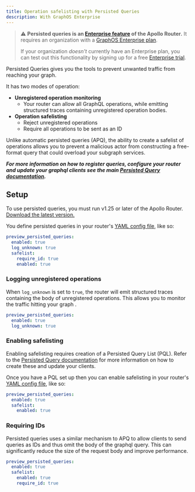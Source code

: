 ```yaml
---
title: Operation safelisting with Persisted Queries
description: With GraphOS Enterprise
---
```


> ⚠️ **Persisted queries is an [Enterprise feature](https://www.apollographql.com/blog/platform/evaluating-apollo-router-understanding-free-and-open-vs-commercial-features/) of the Apollo Router.** It requires an organization with a [GraphOS Enterprise plan](https://www.apollographql.com/pricing/).
>
> If your organization _doesn't_ currently have an Enterprise plan, you can test out this functionality by signing up for a free [Enterprise trial](https://www.apollographql.com/docs/graphos/org/plans/#enterprise-trials).

Persisted Queries gives you the tools to prevent unwanted traffic from reaching your graph.

It has two modes of operation:
* **Unregistered operation monitoring**
  * Your router can allow all GraphQL operations, while emitting structured traces containing unregistered operation bodies.
* **Operation safelisting**
  * Reject unregistered operations
  * Require all operations to be sent as an ID

Unlike automatic persisted queries (APQ), the ability to create a safelist of operations allows you to prevent a malicious actor from constructing a free-format query that could overload your subgraph services.

***For more information on how to register queries, configure your router and update your graphql clients see the main [Persisted Query documentation](https://www.apollographql.com/docs/graphos/operations/persisted-queries).***

## Setup

To use persisted queries, you must run v1.25 or later of the Apollo Router. [Download the latest version.](../quickstart#download-options)

You define persisted queries in your router's [YAML config file](./overview/#yaml-config-file), like so:

```yaml title="router.yaml"
preview_persisted_queries:
  enabled: true
  log_unknown: true
  safelist:
    require_id: true
    enabled: true
```

### Logging unregistered operations

When `log_unknown` is set to `true`, the router will emit structured traces containing the body of unregistered operations. This allows you to monitor the traffic hitting your graph .

```yaml title="router.yaml"
preview_persisted_queries:
  enabled: true
  log_unknown: true
```

### Enabling safelisting

Enabling safelisting requires creation of a Persisted Query List (PQL). Refer to the [Persisted Query documentation](https://www.apollographql.com/docs/graphos/operations/persisted-queries) for more information on how to create these and update your clients. 

Once you have a PQL set up then you can enable safelisting in your router's [YAML config file](./overview/#yaml-config-file), like so:

```yaml title="router.yaml"
preview_persisted_queries:
  enabled: true
  safelist:
    enabled: true
```

### Requiring IDs

Persisted queries uses a similar mechanism to APQ to allow clients to send queries as IDs and thus omit the body of the graphql query. This can significantly reduce the size of the request body and improve performance.

```yaml title="router.yaml"
preview_persisted_queries:
  enabled: true
  safelist:
    enabled: true
    require_id: true
```

